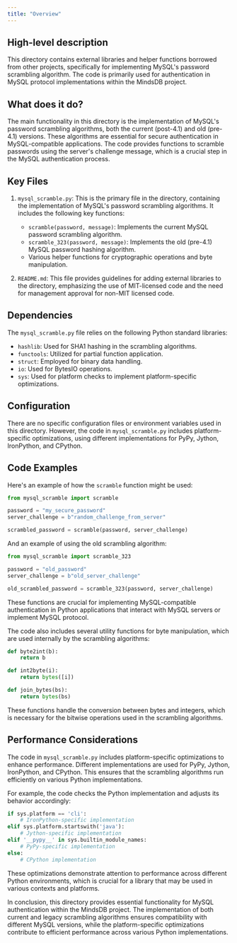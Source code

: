```yaml
---
title: "Overview"
---
```


## High-level description
This directory contains external libraries and helper functions borrowed from other projects, specifically for implementing MySQL's password scrambling algorithm. The code is primarily used for authentication in MySQL protocol implementations within the MindsDB project.

## What does it do?
The main functionality in this directory is the implementation of MySQL's password scrambling algorithms, both the current (post-4.1) and old (pre-4.1) versions. These algorithms are essential for secure authentication in MySQL-compatible applications. The code provides functions to scramble passwords using the server's challenge message, which is a crucial step in the MySQL authentication process.

## Key Files
1. `mysql_scramble.py`: This is the primary file in the directory, containing the implementation of MySQL's password scrambling algorithms. It includes the following key functions:
   - `scramble(password, message)`: Implements the current MySQL password scrambling algorithm.
   - `scramble_323(password, message)`: Implements the old (pre-4.1) MySQL password hashing algorithm.
   - Various helper functions for cryptographic operations and byte manipulation.

2. `README.md`: This file provides guidelines for adding external libraries to the directory, emphasizing the use of MIT-licensed code and the need for management approval for non-MIT licensed code.

## Dependencies
The `mysql_scramble.py` file relies on the following Python standard libraries:
- `hashlib`: Used for SHA1 hashing in the scrambling algorithms.
- `functools`: Utilized for partial function application.
- `struct`: Employed for binary data handling.
- `io`: Used for BytesIO operations.
- `sys`: Used for platform checks to implement platform-specific optimizations.

## Configuration
There are no specific configuration files or environment variables used in this directory. However, the code in `mysql_scramble.py` includes platform-specific optimizations, using different implementations for PyPy, Jython, IronPython, and CPython.

## Code Examples
Here's an example of how the `scramble` function might be used:

```python
from mysql_scramble import scramble

password = "my_secure_password"
server_challenge = b"random_challenge_from_server"

scrambled_password = scramble(password, server_challenge)
```

And an example of using the old scrambling algorithm:

```python
from mysql_scramble import scramble_323

password = "old_password"
server_challenge = b"old_server_challenge"

old_scrambled_password = scramble_323(password, server_challenge)
```

These functions are crucial for implementing MySQL-compatible authentication in Python applications that interact with MySQL servers or implement MySQL protocol.

The code also includes several utility functions for byte manipulation, which are used internally by the scrambling algorithms:

```python
def byte2int(b):
    return b

def int2byte(i):
    return bytes([i])

def join_bytes(bs):
    return bytes(bs)
```

These functions handle the conversion between bytes and integers, which is necessary for the bitwise operations used in the scrambling algorithms.

## Performance Considerations
The code in `mysql_scramble.py` includes platform-specific optimizations to enhance performance. Different implementations are used for PyPy, Jython, IronPython, and CPython. This ensures that the scrambling algorithms run efficiently on various Python implementations.

For example, the code checks the Python implementation and adjusts its behavior accordingly:

```python
if sys.platform == 'cli':
    # IronPython-specific implementation
elif sys.platform.startswith('java'):
    # Jython-specific implementation
elif '__pypy__' in sys.builtin_module_names:
    # PyPy-specific implementation
else:
    # CPython implementation
```

These optimizations demonstrate attention to performance across different Python environments, which is crucial for a library that may be used in various contexts and platforms.

In conclusion, this directory provides essential functionality for MySQL authentication within the MindsDB project. The implementation of both current and legacy scrambling algorithms ensures compatibility with different MySQL versions, while the platform-specific optimizations contribute to efficient performance across various Python implementations.
